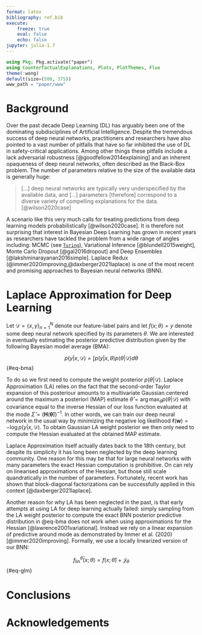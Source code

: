 ```yaml
---
format: latex
bibliography: ref.bib
execute:
    freeze: true
    eval: false
    echo: false
jupyter: julia-1.7
---
```


```julia
using Pkg; Pkg.activate("paper")
using CounterfactualExplanations, Plots, PlotThemes, Flux
theme(:wong)
default(size=(500, 375))
www_path = "paper/www"
```

# Background {#sec-intro}

Over the past decade Deep Learning (DL) has arguably been one of the dominating subdisciplines of Artificial Intelligence. Despite the tremendous success of deep neural networks, practitioners and researchers have also pointed to a vast number of pitfalls that have so far inhibited the use of DL in safety-critical applications. Among other things these pitfalls include a lack adversarial robustness [@goodfellow2014explaining] and an inherent opaqueness of deep neural networks, often described as the Black-Box problem. The number of parameters relative to the size of the available data is generally huge: 

> [...] deep neural networks are typically very underspecified by the available data, and [...] parameters [therefore] correspond to a diverse variety of compelling explanations for the data. 
> [@wilson2020case]

A scenario like this very much calls for treating predictions from deep learning models probabilistically [@wilson2020case]. It is therefore not surprising that interest in Bayesian Deep Learning has grown in recent years as researchers have tackled the problem from a wide range of angles including: MCMC (see [`Turing`](https://turing.ml/dev/tutorials/03-bayesian-neural-network/)), Variational Inference [@blundell2015weight], Monte Carlo Dropout [@gal2016dropout] and Deep Ensembles [@lakshminarayanan2016simple]. Laplace Redux (@immer2020improving,@daxberger2021laplace) is one of the most recent and promising approaches to Bayesian neural networks (BNN). 

# Laplace Approximation for Deep Learning

Let $\mathcal{D}=\{x,y\}_{n=1}^N$ denote our feature-label pairs and let $f(x;\theta)=y$ denote some deep neural network specified by its parameters $\theta$. We are interested in eventually estimating the posterior predictive distribution given by the following Bayesian model average (BMA):

$$
p(y|x,\mathcal{D}) = \int p(y|x,\theta)p(\theta|\mathcal{D})d\theta
$$ {#eq-bma}

To do so we first need to compute the weight posterior $p(\theta|\mathcal{D})$. Laplace Approximation (LA) relies on the fact that the second-order Taylor expansion of this posteriour amounts to a multivariate Gaussian centered around the maximum a posteriori (MAP) estimate $\hat{\theta}=\arg\max_{\theta}p(\theta|\mathcal{D})$ with covariance equal to the inverse Hessian of our loss function evaluated at the mode $\hat{\Sigma}=(\mathbf{H}(\mathbf{\hat{\theta}}))^{-1}$. In other words, we can train our deep neural network in the usual way by minimizing the negative log likelihood $\ell(\mathbf{w})=-\log p(y|x,\mathcal{D})$. To obtain Gaussian LA weight posterior we then only need to compute the Hessian evaluated at the obtained MAP estimate. 

Laplace Approximation itself actually dates back to the 18th century, but despite its simplicity it has long been neglected by the deep learning community. One reason for this may be that for large neural networks with many parameters the exact Hessian computation is prohibitive. On can rely on linearised approximations of the Hessian, but those still scale quandratically in the number of parameters. Fortunately, recent work has shown that block-diagonal factorizations can be successfully applied in this context [@daxberger2021laplace]. 

Another reason for why LA has been neglected in the past, is that early attempts at using LA for deep learning actually failed: simply sampling from the LA weight posterior to compute the exact BNN posterior predictive distribution in @eq-bma does not work when using approximations for the Hessian [@lawrence2001variational]. Instead we rely on a linear expansion of predictive around mode as demonstrated by Immer et al. (2020) [@immer2020improving]. Formally, we use a locally linearized version of our BNN:

$$
f^{\hat{\theta}}_{\text{lin}}(x;\theta)= f(x;\hat{\theta}) + \mathcal{J}_{\theta}
$$ {#eq-glm}

 

# Conclusions

# Acknowledgements